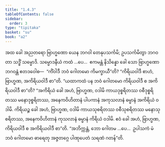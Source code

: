 ```yaml
---
title: "1.4.3"
tableOfContents: false
sidebar:
  order: 3
type: "tipitaka"
basket: "su"
book: "a2"
---
```



<DynamicBreadcrumb />

<Division number="35" book="a2" e="ch" v="15" p="63">

<Paragraph number="73" book="a2">
အထ ခေါ အညတရော ဗြာဟ္မဏော ယေန ဘဂဝါ တေနုပသင်္ကမိ; ဥပသင်္ကမိတွာ ဘဂဝတာ သဒ္ဓိံ သမ္မောဒိ. သမ္မောဒနီယံ ကထံ …ပေ…  ဧကမန္တံ နိသိန္နော ခေါ သော ဗြာဟ္မဏော ဘဂဝန္တံ ဧတဒဝေါစ—  “ကိံဝါဒီ ဘဝံ ဂေါတမော ကိမက္ခာယီ”တိ? “ကိရိယဝါဒီ စာဟံ, ဗြာဟ္မဏ, အကိရိယဝါဒီ စာ”တိ. “ယထာကထံ ပန ဘဝံ ဂေါတမော ကိရိယဝါဒီ စ အကိရိယဝါဒီ စာ”တိ?
</Paragraph>

<Paragraph number="74" book="a2">
“အကိရိယံ ခေါ အဟံ, ဗြာဟ္မဏ, ဝဒါမိ ကာယဒုစ္စရိတဿ ဝစီဒုစ္စရိတဿ မနောဒုစ္စရိတဿ, အနေကဝိဟိတာနံ ပါပကာနံ အကုသလာနံ ဓမ္မာနံ အကိရိယံ ဝဒါမိ. ကိရိယဉ္စ ခေါ အဟံ, ဗြာဟ္မဏ, ဝဒါမိ ကာယသုစရိတဿ ဝစီသုစရိတဿ မနောသုစရိတဿ, အနေကဝိဟိတာနံ ကုသလာနံ ဓမ္မာနံ ကိရိယံ ဝဒါမိ. ဧဝံ ခေါ အဟံ, ဗြာဟ္မဏ, ကိရိယဝါဒီ စ အကိရိယဝါဒီ စာ”တိ.
</Paragraph>

<Paragraph number="75" book="a2">
“အဘိက္ကန္တံ, ဘော ဂေါတမ …ပေ…  ဥပါသကံ မံ ဘဝံ ဂေါတမော ဓာရေတု အဇ္ဇတဂ္ဂေ ပါဏုပေတံ သရဏံ ဂတန်”တိ.
</Paragraph>
</Division>